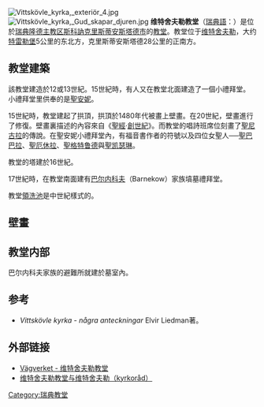 [[File:Vittskövle_kyrka,_exteriör_4.jpg|thumb]]
[[File:Vittskövle_kyrka,_Gud_skapar_djuren.jpg|thumb]]
'''维特舍夫勒教堂'''（[[瑞典語|瑞典語]]：{{lang|sv|Vittskövle kyrka}}）是位於[[瑞典|瑞典]][[隆德主教区|隆德主教区]][[斯科訥|斯科訥]][[克里斯蒂安斯塔德市|克里斯蒂安斯塔德市]]的[[教堂|教堂]]。教堂位于[[维特舍夫勒|维特舍夫勒]]，大约[[特雷勒堡|特雷勒堡]]5公里的东北方，克里斯蒂安斯塔德28公里的正南方。

==教堂建築==
該教堂建造於12或13世紀。15世紀時，有人又在教堂北面建造了一個小禮拜堂。小禮拜堂里供奉的是[[聖安妮|聖安妮]]。

15世紀時，教堂建起了拱頂，拱頂於1480年代被畫上壁畫。在20世紀，壁畫進行了修復。壁畫裏描述的內容來自《[[聖經|聖經]]·[[創世紀|創世紀]]》。而教堂的唱詩班席位刻畫了[[聖尼古拉|聖尼古拉]]的傳說。在聖安妮小禮拜堂內，有福音書作者的符號以及四位女聖人──[[聖巴巴拉|聖巴巴拉]]、[[聖厄休拉|聖厄休拉]]、[[聖格特鲁德|聖格特鲁德]]與[[聖凯瑟琳|聖凯瑟琳]]。

教堂的塔建於16世紀。

17世紀時，在教堂南面建有[[巴尔内科夫|巴尔内科夫]]（Barnekow）家族墳墓禮拜堂。

教堂[[領洗池|領洗池]]是中世紀樣式的。

==壁畫==


== 教堂内部 ==
巴尔内科夫家族的避難所就建於墓室內。

== 参考 ==
*''Vittskövle kyrka - några anteckningar'' Elvir Liedman著。

== 外部链接 ==
{{commons|Vittskövle kyrka}}
*[http://www.vv.se/templates/page3____2720.aspx Vägverket - 维特舍夫勒教堂]{{dead link|date=2018年1月 |bot=InternetArchiveBot |fix-attempted=yes }}
*[https://web.archive.org/web/20050920035420/http://www.vittskovleby.se/kyrkan/kyrkan.html 维特舍夫勒教堂与维特舍夫勒（kyrkoråd）]


[[Category:瑞典教堂|Category:瑞典教堂]]